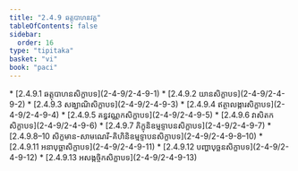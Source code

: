 ```yaml
---
title: "2.4.9 ឆត្តុបាហនវគ្គ"
tableOfContents: false
sidebar:
  order: 16
type: "tipitaka"
basket: "vi"
book: "paci"
---
```



<DynamicBreadcrumb />



<TableOfContents book="paci" section="2.4.9">
* [2.4.9.1 ឆត្តុបាហនសិក្ខាបទ](2-4-9/2-4-9-1)
* [2.4.9.2 យានសិក្ខាបទ](2-4-9/2-4-9-2)
* [2.4.9.3 សង្ឃាណិសិក្ខាបទ](2-4-9/2-4-9-3)
* [2.4.9.4 ឥត្ថាលង្ការសិក្ខាបទ](2-4-9/2-4-9-4)
* [2.4.9.5 គន្ធវណ្ណកសិក្ខាបទ](2-4-9/2-4-9-5)
* [2.4.9.6 វាសិតកសិក្ខាបទ](2-4-9/2-4-9-6)
* [2.4.9.7 ភិក្ខុនិឧម្មទ្ទាបនសិក្ខាបទ](2-4-9/2-4-9-7)
* [2.4.9.8–10 សិក្ខមាន-សាមណេរី-គិហិនិឧម្មទ្ទាបនសិក្ខាបទ](2-4-9/2-4-9-8–10)
* [2.4.9.11 អនាបុច្ឆាសិក្ខាបទ](2-4-9/2-4-9-11)
* [2.4.9.12 បញ្ហាបុច្ឆនសិក្ខាបទ](2-4-9/2-4-9-12)
* [2.4.9.13 អសង្កច្ចិកសិក្ខាបទ](2-4-9/2-4-9-13)
</TableOfContents>